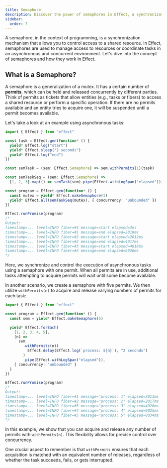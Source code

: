 ```yaml
---
title: Semaphore
description: Discover the power of semaphores in Effect, a synchronization mechanism that regulates access to shared resources and coordinates tasks in an asynchronous and concurrent environment. Delve into the fundamental concept of semaphores, learn how they function in Effect, and explore real-world examples showcasing their application in controlling asynchronous tasks. Gain insights into precise control over concurrency using permits and understand how semaphores elevate your ability to manage resources effectively.
sidebar:
  order: 7
---
```


A semaphore, in the context of programming, is a synchronization mechanism that allows you to control access to a shared resource. In Effect, semaphores are used to manage access to resources or coordinate tasks in an asynchronous and concurrent environment. Let's dive into the concept of semaphores and how they work in Effect.

## What is a Semaphore?

A semaphore is a generalization of a mutex. It has a certain number of **permits**, which can be held and released concurrently by different parties. Think of permits as tickets that allow entities (e.g., tasks or fibers) to access a shared resource or perform a specific operation. If there are no permits available and an entity tries to acquire one, it will be suspended until a permit becomes available.

Let's take a look at an example using asynchronous tasks:

```ts twoslash
import { Effect } from "effect"

const task = Effect.gen(function* () {
  yield* Effect.log("start")
  yield* Effect.sleep("2 seconds")
  yield* Effect.log("end")
})

const semTask = (sem: Effect.Semaphore) => sem.withPermits(1)(task)

const semTaskSeq = (sem: Effect.Semaphore) =>
  [1, 2, 3].map(() => semTask(sem).pipe(Effect.withLogSpan("elapsed")))

const program = Effect.gen(function* () {
  const mutex = yield* Effect.makeSemaphore(1)
  yield* Effect.all(semTaskSeq(mutex), { concurrency: "unbounded" })
})

Effect.runPromise(program)
/*
Output:
timestamp=... level=INFO fiber=#1 message=start elapsed=3ms
timestamp=... level=INFO fiber=#1 message=end elapsed=2010ms
timestamp=... level=INFO fiber=#2 message=start elapsed=2012ms
timestamp=... level=INFO fiber=#2 message=end elapsed=4017ms
timestamp=... level=INFO fiber=#3 message=start elapsed=4018ms
timestamp=... level=INFO fiber=#3 message=end elapsed=6026ms
*/
```

Here, we synchronize and control the execution of asynchronous tasks using a semaphore with one permit. When all permits are in use, additional tasks attempting to acquire permits will wait until some become available.

In another scenario, we create a semaphore with five permits. We then utilize `withPermits(n)` to acquire and release varying numbers of permits for each task:

```ts twoslash
import { Effect } from "effect"

const program = Effect.gen(function* () {
  const sem = yield* Effect.makeSemaphore(5)

  yield* Effect.forEach(
    [1, 2, 3, 4, 5],
    (n) =>
      sem
        .withPermits(n)(
          Effect.delay(Effect.log(`process: ${n}`), "2 seconds")
        )
        .pipe(Effect.withLogSpan("elapsed")),
    { concurrency: "unbounded" }
  )
})

Effect.runPromise(program)
/*
Output:
timestamp=... level=INFO fiber=#1 message="process: 1" elapsed=2011ms
timestamp=... level=INFO fiber=#2 message="process: 2" elapsed=2017ms
timestamp=... level=INFO fiber=#3 message="process: 3" elapsed=4020ms
timestamp=... level=INFO fiber=#4 message="process: 4" elapsed=6025ms
timestamp=... level=INFO fiber=#5 message="process: 5" elapsed=8034ms
*/
```

In this example, we show that you can acquire and release any number of permits with `withPermits(n)`. This flexibility allows for precise control over concurrency.

One crucial aspect to remember is that `withPermits` ensures that each acquisition is matched with an equivalent number of releases, regardless of whether the task succeeds, fails, or gets interrupted.
